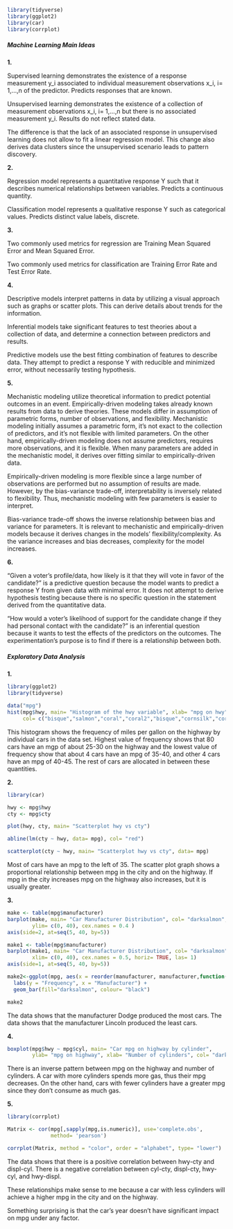 
```r
library(tidyverse)
library(ggplot2)
library(car)
library(corrplot)
```

##### Machine Learning Main Ideas

**1.**

Supervised learning demonstrates the existence of a response measurement
y_i associated to individual measurement observations x_i, i= 1,...,n of
the predictor. Predicts responses that are known.

Unsupervised learning demonstrates the existence of a collection of
measurement observations x_i, i= 1,...,n but there is no associated
measurement y_i. Results do not reflect stated data.

The difference is that the lack of an associated response in
unsupervised learning does not allow to fit a linear regression model.
This change also derives data clusters since the unsupervised scenario
leads to pattern discovery.

**2.**

Regression model represents a quantitative response Y such that it
describes numerical relationships between variables. Predicts a
continuous quantity.

Classification model represents a qualitative response Y such as
categorical values. Predicts distinct value labels, discrete.

**3.**

Two commonly used metrics for regression are Training Mean Squared Error
and Mean Squared Error.

Two commonly used metrics for classification are Training Error Rate and
Test Error Rate.

**4.**

Descriptive models interpret patterns in data by utilizing a visual
approach such as graphs or scatter plots. This can derive details about
trends for the information.

Inferential models take significant features to test theories about a
collection of data, and determine a connection between predictors and
results.

Predictive models use the best fitting combination of features to
describe data. They attempt to predict a response Y with reducible and
minimized error, without necessarily testing hypothesis.

**5.**

Mechanistic modeling utilize theoretical information to predict
potential outcomes in an event. Empirically-driven modeling takes
already known results from data to derive theories. These models differ
in assumption of parametric forms, number of observations, and
flexibility. Mechanistic modeling initially assumes a parametric form,
it's not exact to the collection of predictors, and it's not flexible
with limited parameters. On the other hand, empirically-driven modeling
does not assume predictors, requires more observations, and it is
flexible. When many parameters are added in the mechanistic model, it
derives over fitting similar to empirically-driven data.

Empirically-driven modeling is more flexible since a large number of
observations are performed but no assumption of results are made.
However, by the bias-variance trade-off, interpretability is inversely
related to flexibility. Thus, mechanistic modeling with few parameters
is easier to interpret.

Bias-variance trade-off shows the inverse relationship between bias and
variance for parameters. It is relevant to mechanistic and
empirically-driven models because it derives changes in the models'
flexibility/complexity. As the variance increases and bias decreases,
complexity for the model increases.

**6.**

"Given a voter's profile/data, how likely is it that they will vote in
favor of the candidate?" is a predictive question because the model
wants to predict a response Y from given data with minimal error. It
does not attempt to derive hypothesis testing because there is no
specific question in the statement derived from the quantitative data.

"How would a voter's likelihood of support for the candidate change if
they had personal contact with the candidate?" is an inferential
question because it wants to test the effects of the predictors on the
outcomes. The experimentation's purpose is to find if there is a
relationship between both.

##### Exploratory Data Analysis

**1.**

```r

library(ggplot2)
library(tidyverse)

data("mpg")
hist(mpg$hwy, main= "Histogram of the hwy variable", xlab= "mpg on hwy", 
     col= c("bisque","salmon","coral","coral2","bisque","cornsilk","cornsilk"))

```

This histogram shows the frequency of miles per gallon on the highway by
individual cars in the data set. Highest value of frequency shows that
80 cars have an mgp of about 25-30 on the highway and the lowest value
of frequency show that about 4 cars have an mpg of 35-40, and other 4
cars have an mpg of 40-45. The rest of cars are allocated in between
these quantities.

**2.**

```r
library(car)

hwy <- mpg$hwy
cty <- mpg$cty

plot(hwy, cty, main= "Scatterplot hwy vs cty")

abline(lm(cty ~ hwy, data= mpg), col= "red")

scatterplot(cty ~ hwy, main= "Scatterplot hwy vs cty", data= mpg)

```

Most of cars have an mpg to the left of 35. The scatter plot graph shows
a proportional relationship between mpg in the city and on the highway.
If mpg in the city increases mpg on the highway also increases, but it
is usually greater.

**3.**

```r

make <- table(mpg$manufacturer)
barplot(make, main= "Car Manufacturer Distribution", col= "darksalmon", 
        ylim= c(0, 40), cex.names = 0.4 )
axis(side=2, at=seq(5, 40, by=5))

```

```r

make1 <- table(mpg$manufacturer)
barplot(make1, main= "Car Manufacturer Distribution", col= "darksalmon", 
        xlim= c(0, 40), cex.names = 0.5, horiz= TRUE, las= 1)
axis(side=1, at=seq(5, 40, by=5))

```

```r

make2<-ggplot(mpg, aes(x = reorder(manufacturer, manufacturer,function(x)-length(x))))+ 
  labs(y = "Frequency", x = "Manufacturer") + 
  geom_bar(fill="darksalmon", colour= "black")

make2

```

The data shows that the manufacturer Dodge produced the most cars. The
data shows that the manufacturer Lincoln produced the least cars.

**4.**

```r

boxplot(mpg$hwy ~ mpg$cyl, main= "Car mpg on highway by cylinder", 
        ylab= "mpg on highway", xlab= "Number of cylinders", col= "darksalmon")

```

There is an inverse pattern between mpg on the highway and number of
cylinders. A car with more cylinders spends more gas, thus their mpg
decreases. On the other hand, cars with fewer cylinders have a greater
mpg since they don't consume as much gas.

**5.**

```r

library(corrplot)

Matrix <- cor(mpg[,sapply(mpg,is.numeric)], use='complete.obs', 
              method= 'pearson')

corrplot(Matrix, method = "color", order = "alphabet", type= "lower")

```

The data shows that there is a positive correlation between hwy-cty and
displ-cyl. There is a negative correlation between cyl-cty, displ-cty,
hwy-cyl, and hwy-displ.

These relationships make sense to me because a car with less cylinders
will achieve a higher mpg in the city and on the highway.

Something surprising is that the car's year doesn't have significant
impact on mpg under any factor.
